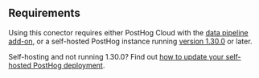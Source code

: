 ## Requirements

Using this conector requires either PostHog Cloud with the [data pipeline add-on](https://us.posthog.com/organization/billing), or a self-hosted PostHog instance running [version 1.30.0](/blog/the-posthog-array-1-30-0) or later.

Self-hosting and not running 1.30.0? Find out [how to update your self-hosted PostHog deployment](/docs/runbook/upgrading-posthog).